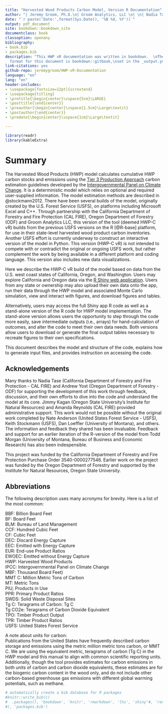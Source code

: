 ```yaml
--- 
title: "Harvested Wood Products Carbon Model, Version R Documentation"
author: "| Jeremy Groom, Ph.D.\n| Groom Analytics, LLC \n| \n| Nadia Tase\n| California Department of Forestry and Fire Protection \n| \n| Version 1.1.0\n"
date: "`r paste('Date:',format(Sys.Date(), '%B %d, %Y'))`"
output: pdf_document
site: bookdown::bookdown_site
documentclass: book
classoption: openany
bibliography:
- book.bib
- packages.bib
description: "This HWP vR documentation was written in bookdown.  \nThe HTML output
  format for this document is bookdown::gitbook,\nset in the _output.yml file.\n"
link-citations: yes
github-repo: jeremygroom/HWP-vR-Documentation
language: "en"
lang: "en"
header-includes:
- \usepackage[fontsize=12pt]{scrextend}
- \usepackage{titling}
- \pretitle{\begin{center}\vspace{5cm}\LARGE}
- \posttitle{\end{center}}
- \preauthor{\begin{center}\vspace{1.5cm}\Large\textit}
- \postauthor{\end{center}}
- \predate{\begin{center}\vspace{1cm}\Large\textit}

---
```


```r
library(readr)
library(kableExtra)


```



# Summary       {#sum}

The Harvested Wood Products (HWP) model calculates cumulative HWP carbon stocks and emissions using the [Tier 3 Production Approach](https://www.ipcc-nggip.iges.or.jp/public/2006gl/pdf/4_Volume4/V4_04_Ch4_Forest_Land.pdf) carbon estimation guidelines developed by the [Intergovernmental Panel on Climate Change](https://www.ipcc.ch/).  It is a deterministic model which relies on optional and required user-supplied information.  The model estimation methods are described in @stockmann2012.  There have been several builds of the model, originally created by the U.S. Forest Service (USFS), on platforms including Microsoft Excel and C++. Through partnership with the California Department of Forestry and Fire Protection (CAL FIRE), Oregon Department of Forestry (ODF) and Groom Analytics LLC, this version of the tool (deemed HWP-C vR) builds from the previous USFS versions on the R [@R-base] platform, for use in their state-level harvested wood product carbon inventories.  Another USFS effort is currently underway to construct an interactive version of the model in Python.  This version (HWP-C vR) is not intended to compete with or contradict the original or ongoing USFS work, but rather complement the work by being available in a different platform and coding language. This version also includes new data visualizations.    

Here we describe the HWP-C vR build of the model based on data from the U.S. west coast states of California, Oregon, and Washington.  Users may explore California and Oregon data via the [R Shiny web application](https://groomanalyticsllc.shinyapps.io/HWP-C-vR/).  Users from any state or ownership may also upload their own data onto the app, run their data through the HWP model and associated Monte Carlo simulation, view and interact with figures, and download figures and tables.    

Alternatively, users may access the full Shiny app R code as well as a stand-alone version of the R code for HWP model implementation. The stand-alone version allows users the opportunity to step through the code more easily, save intermediate outputs (i.e., arrays) for hand-calculation of outcomes, and alter the code to meet their own data needs.  Both versions allow users to download or generate the final output tables necessary to recreate figures to their own specifications.   

This document describes the model and structure of the code, explains how to generate input files, and provides instruction on accessing the code. 



## Acknowledgements    {#sum-ack}
Many thanks to Nadia Tase (California Department of Forestry and Fire Protection - CAL FIRE) and Andrew Yost (Oregon Department of Forestry - ODF) for supporting the development of this work through feedback, discussion, and their own efforts to dive into the code and understand the model at its core.  Jimmy Kagan (Oregon State University's Institute for Natural Resources) and Amanda Reynolds (CAL FIRE) provided administrative support.  This work would not be possible without the original work completed by Nate Anderson (United States Forest Service - USFS), Keith Stockmann (USFS), Dan Loeffler (University of Montana), and others. The information and feedback they shared has been invaluable.  Feedback and support for an earlier iteration of the R-version of the model from Todd Morgan (University of Montana, Bureau of Business and Economic Research) has also been indespensible.  

This project was funded by the California Department of Forestry and Fire Protection Purchase Order 3540-0000277546.  Earlier work on the project was funded by the Oregon Department of Forestry and supported by the Institute for Natural Resources, Oregon State University.  

## Abbreviations      {#sum-abb}

The following description uses many acronyms for brevity.  Here is a list of the most common:

BBF: Billion Board Feet     
BF: Board Feet       
BLM: Bureau of Land Management    
CCF: Hundred Cubic Feet      
CF: Cubic Feet    
DEC: Discard Energy Capture   
EEC: Emitted with Energy Capture   
EUR: End-use Product Ratios   
EWOEC: Emitted without Energy Capture   
HWP: Harvested Wood Products   
IPCC: Intergovernmental Panel on Climate Change  
MBF: Thousand Board Feet)   
MMT C: Million Metric Tons of Carbon       
MT: Metric Tons     
PIU; Products in Use   
PPR: Primary Product Ratios   
SWDS: Solid Waste Disposal Sites   
Tg C: Teragrams of Carbon: Tg C   
Tg CO2e: Teragrams of Carbon Dioxide Equivalent   
TPO: Timber Product Output   
TPR: Timber Product Ratios   
USFS: United States Forest Service   


A note about units for carbon:  
Publications from the United States have frequently described carbon storage and emissions using the metric million metric tons carbon, or MMT C.  We are using the equivalent metric, teragrams of carbon (Tg C) in the HWP model and this manual to align with common scientific reporting units.  Additionally, though the tool provides estimates for carbon emissions in both units of carbon and carbon dioxide equivalents, these estimates are for the biogenic carbon content in the wood only, and do not include other carbon-based greenhouse gas emissions with different global warming potentials, such as methane.  
  




 
```r
# automatically create a bib database for R packages
#knitr::write_bib(c(
#  .packages(), 'bookdown', 'knitr', 'rmarkdown', 'lhs', 'shiny'#, 'renv'
#), 'packages.bib')
```
